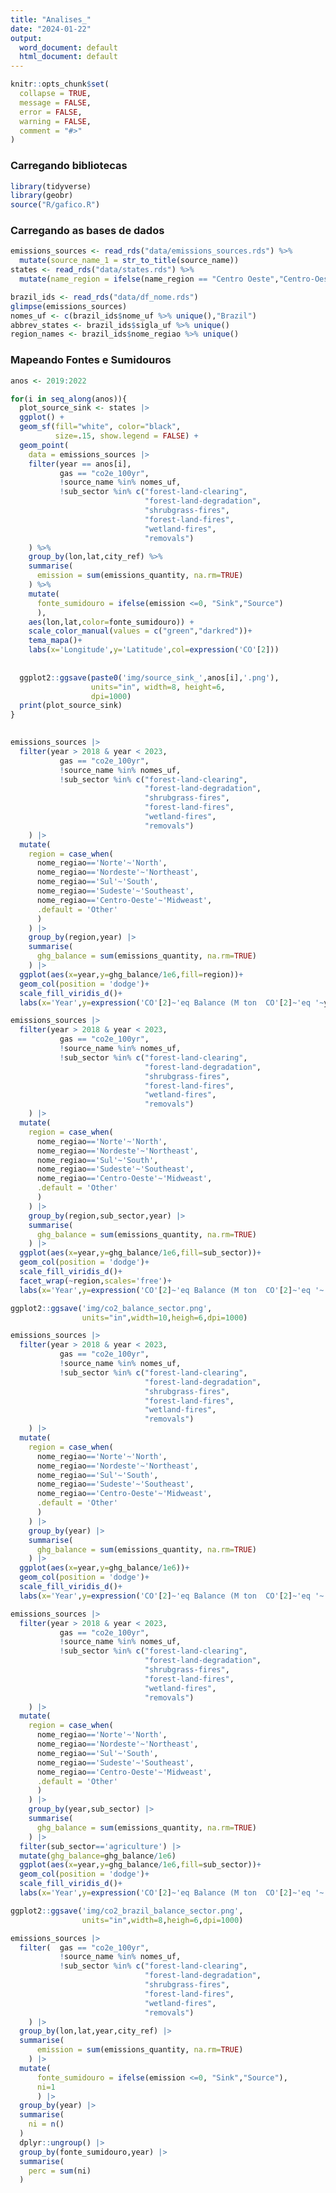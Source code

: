 ```yaml
---
title: "Analises_"
date: "2024-01-22"
output:
  word_document: default
  html_document: default
---
```

```r
knitr::opts_chunk$set(
  collapse = TRUE, 
  message = FALSE, 
  error = FALSE, 
  warning = FALSE,
  comment = "#>"
)
```

### Carregando bibliotecas
```r
library(tidyverse)
library(geobr)
source("R/gafico.R")
```

### Carregando as bases de dados

```r
emissions_sources <- read_rds("data/emissions_sources.rds") %>% 
  mutate(source_name_1 = str_to_title(source_name))
states <- read_rds("data/states.rds") %>% 
  mutate(name_region = ifelse(name_region == "Centro Oeste","Centro-Oeste",name_region))

brazil_ids <- read_rds("data/df_nome.rds")
glimpse(emissions_sources)
nomes_uf <- c(brazil_ids$nome_uf %>% unique(),"Brazil")
abbrev_states <- brazil_ids$sigla_uf %>% unique()
region_names <- brazil_ids$nome_regiao %>% unique()
```


### Mapeando  Fontes e Sumidouros

```r

anos <- 2019:2022

for(i in seq_along(anos)){
  plot_source_sink <- states |> 
  ggplot() +
  geom_sf(fill="white", color="black",
          size=.15, show.legend = FALSE) +
  geom_point(
    data = emissions_sources |> 
    filter(year == anos[i],
           gas == "co2e_100yr",
           !source_name %in% nomes_uf,
           !sub_sector %in% c("forest-land-clearing",
                              "forest-land-degradation",
                              "shrubgrass-fires",
                              "forest-land-fires",
                              "wetland-fires",
                              "removals")
    ) %>% 
    group_by(lon,lat,city_ref) %>% 
    summarise(
      emission = sum(emissions_quantity, na.rm=TRUE)
    ) %>% 
    mutate(
      fonte_sumidouro = ifelse(emission <=0, "Sink","Source")
      ),
    aes(lon,lat,color=fonte_sumidouro)) +
    scale_color_manual(values = c("green","darkred"))+
    tema_mapa()+
    labs(x='Longitude',y='Latitude',col=expression('CO'[2]))
    
  
  ggplot2::ggsave(paste0('img/source_sink_',anos[i],'.png'),
                  units="in", width=8, height=6,
                  dpi=1000)
  print(plot_source_sink)
}
 

```


```r
emissions_sources |>
  filter(year > 2018 & year < 2023,
           gas == "co2e_100yr",
           !source_name %in% nomes_uf,
           !sub_sector %in% c("forest-land-clearing",
                              "forest-land-degradation",
                              "shrubgrass-fires",
                              "forest-land-fires",
                              "wetland-fires",
                              "removals")
    ) |> 
  mutate(
    region = case_when(
      nome_regiao=='Norte'~'North',
      nome_regiao=='Nordeste'~'Northeast',
      nome_regiao=='Sul'~'South',
      nome_regiao=='Sudeste'~'Southeast',
      nome_regiao=='Centro-Oeste'~'Midweast',
      .default = 'Other'
      )
    ) |> 
    group_by(region,year) |> 
    summarise(
      ghg_balance = sum(emissions_quantity, na.rm=TRUE)
    ) |> 
  ggplot(aes(x=year,y=ghg_balance/1e6,fill=region))+
  geom_col(position = 'dodge')+
  scale_fill_viridis_d()+
  labs(x='Year',y=expression('CO'[2]~'eq Balance (M ton  CO'[2]~'eq '~year^-1~')'),fill='Region')

```


```r
emissions_sources |>
  filter(year > 2018 & year < 2023,
           gas == "co2e_100yr",
           !source_name %in% nomes_uf,
           !sub_sector %in% c("forest-land-clearing",
                              "forest-land-degradation",
                              "shrubgrass-fires",
                              "forest-land-fires",
                              "wetland-fires",
                              "removals")
    ) |> 
  mutate(
    region = case_when(
      nome_regiao=='Norte'~'North',
      nome_regiao=='Nordeste'~'Northeast',
      nome_regiao=='Sul'~'South',
      nome_regiao=='Sudeste'~'Southeast',
      nome_regiao=='Centro-Oeste'~'Midweast',
      .default = 'Other'
      )
    ) |> 
    group_by(region,sub_sector,year) |> 
    summarise(
      ghg_balance = sum(emissions_quantity, na.rm=TRUE)
    ) |> 
  ggplot(aes(x=year,y=ghg_balance/1e6,fill=sub_sector))+
  geom_col(position = 'dodge')+
  scale_fill_viridis_d()+
  facet_wrap(~region,scales='free')+
  labs(x='Year',y=expression('CO'[2]~'eq Balance (M ton  CO'[2]~'eq '~ year^-1~')'),fill='Sector')

ggplot2::ggsave('img/co2_balance_sector.png',
                units="in",width=10,heigh=6,dpi=1000)

```


```r
emissions_sources |>
  filter(year > 2018 & year < 2023,
           gas == "co2e_100yr",
           !source_name %in% nomes_uf,
           !sub_sector %in% c("forest-land-clearing",
                              "forest-land-degradation",
                              "shrubgrass-fires",
                              "forest-land-fires",
                              "wetland-fires",
                              "removals")
    ) |> 
  mutate(
    region = case_when(
      nome_regiao=='Norte'~'North',
      nome_regiao=='Nordeste'~'Northeast',
      nome_regiao=='Sul'~'South',
      nome_regiao=='Sudeste'~'Southeast',
      nome_regiao=='Centro-Oeste'~'Midweast',
      .default = 'Other'
      )
    ) |> 
    group_by(year) |> 
    summarise(
      ghg_balance = sum(emissions_quantity, na.rm=TRUE)
    ) |> 
  ggplot(aes(x=year,y=ghg_balance/1e6))+
  geom_col(position = 'dodge')+
  scale_fill_viridis_d()+
  labs(x='Year',y=expression('CO'[2]~'eq Balance (M ton  CO'[2]~'eq '~ year^-1~')'),fill='Sector')
```


```r
emissions_sources |>
  filter(year > 2018 & year < 2023,
           gas == "co2e_100yr",
           !source_name %in% nomes_uf,
           !sub_sector %in% c("forest-land-clearing",
                              "forest-land-degradation",
                              "shrubgrass-fires",
                              "forest-land-fires",
                              "wetland-fires",
                              "removals")
    ) |> 
  mutate(
    region = case_when(
      nome_regiao=='Norte'~'North',
      nome_regiao=='Nordeste'~'Northeast',
      nome_regiao=='Sul'~'South',
      nome_regiao=='Sudeste'~'Southeast',
      nome_regiao=='Centro-Oeste'~'Midweast',
      .default = 'Other'
      )
    ) |> 
    group_by(year,sub_sector) |> 
    summarise(
      ghg_balance = sum(emissions_quantity, na.rm=TRUE)
    ) |> 
  filter(sub_sector=='agriculture') |> 
  mutate(ghg_balance=ghg_balance/1e6)
  ggplot(aes(x=year,y=ghg_balance/1e6,fill=sub_sector))+
  geom_col(position = 'dodge')+
  scale_fill_viridis_d()+
  labs(x='Year',y=expression('CO'[2]~'eq Balance (M ton  CO'[2]~'eq '~ year^-1~')'),fill='Sector')

ggplot2::ggsave('img/co2_brazil_balance_sector.png',
                units="in",width=8,heigh=6,dpi=1000)
```

```r
emissions_sources |> 
  filter(  gas == "co2e_100yr",
           !source_name %in% nomes_uf,
           !sub_sector %in% c("forest-land-clearing",
                              "forest-land-degradation",
                              "shrubgrass-fires",
                              "forest-land-fires",
                              "wetland-fires",
                              "removals")
    ) |> 
  group_by(lon,lat,year,city_ref) |> 
  summarise(
      emission = sum(emissions_quantity, na.rm=TRUE)
    ) |> 
  mutate(
      fonte_sumidouro = ifelse(emission <=0, "Sink","Source"),
      ni=1
      ) |> 
  group_by(year) |> 
  summarise(
    ni = n()
  )
  dplyr::ungroup() |> 
  group_by(fonte_sumidouro,year) |> 
  summarise(
    perc = sum(ni)
  )
```

